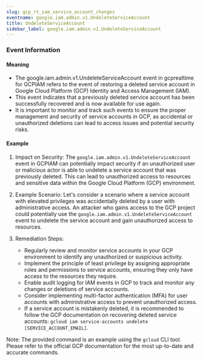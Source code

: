 ```yaml
--- 
slug: gcp_rt_iam_service_account_changes
eventname: google.iam.admin.v1.UndeleteServiceAccount
title: UndeleteServiceAccount
sidebar_label: google.iam.admin.v1.UndeleteServiceAccount
---
```

                       
### Event Information

#### Meaning

- The google.iam.admin.v1.UndeleteServiceAccount event in gcprealtime for GCPIAM refers to the event of restoring a deleted service account in Google Cloud Platform (GCP) Identity and Access Management (IAM).
- This event indicates that a previously deleted service account has been successfully recovered and is now available for use again.
- It is important to monitor and track such events to ensure the proper management and security of service accounts in GCP, as accidental or unauthorized deletions can lead to access issues and potential security risks.

#### Example

1. Impact on Security: The `google.iam.admin.v1.UndeleteServiceAccount` event in GCPIAM can potentially impact security if an unauthorized user or malicious actor is able to undelete a service account that was previously deleted. This can lead to unauthorized access to resources and sensitive data within the Google Cloud Platform (GCP) environment.

2. Example Scenario: Let's consider a scenario where a service account with elevated privileges was accidentally deleted by a user with administrative access. An attacker who gains access to the GCP project could potentially use the `google.iam.admin.v1.UndeleteServiceAccount` event to undelete the service account and gain unauthorized access to resources.

3. Remediation Steps:
   - Regularly review and monitor service accounts in your GCP environment to identify any unauthorized or suspicious activity.
   - Implement the principle of least privilege by assigning appropriate roles and permissions to service accounts, ensuring they only have access to the resources they require.
   - Enable audit logging for IAM events in GCP to track and monitor any changes or deletions of service accounts.
   - Consider implementing multi-factor authentication (MFA) for user accounts with administrative access to prevent unauthorized access.
   - If a service account is mistakenly deleted, it is recommended to follow the GCP documentation on recovering deleted service accounts: `gcloud iam service-accounts undelete [SERVICE_ACCOUNT_EMAIL]`.

Note: The provided command is an example using the `gcloud` CLI tool. Please refer to the official GCP documentation for the most up-to-date and accurate commands.


 
